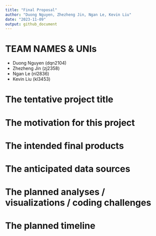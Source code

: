 ```yaml
---
title: "Final Proposal"
author: "Duong Nguyen, Zhezheng Jin, Ngan Le, Kevin Liu"
date: "2023-11-09"
output: github_document
---
```


# TEAM NAMES & UNIs 

- Duong Nguyen (dqn2104)
- Zhezheng Jin (zj2358)
- Ngan Le (nl2836)
- Kevin Liu (kl3453)

# The tentative project title


# The motivation for this project


# The intended final products


# The anticipated data sources


# The planned analyses / visualizations / coding challenges


# The planned timeline

